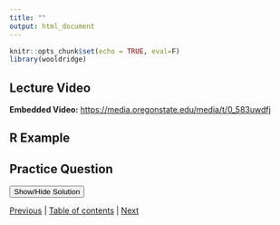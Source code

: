 ```yaml
---
title: ""
output: html_document
---
```


```r
knitr::opts_chunk$set(echo = TRUE, eval=F)
library(wooldridge)
```

## Lecture Video

**Embedded Video:**
[https://media.oregonstate.edu/media/t/0_583uwdfj](https://media.oregonstate.edu/media/t/0_583uwdfj)

## R Example

## Practice Question


<div id="spoiler" style="display:none">

</div>

<button title="Click to Show/Hide Content" type="button" onclick="if(document.getElementById('spoiler') .style.display=='none') {document.getElementById('spoiler') .style.display=''}else{document.getElementById('spoiler') .style.display='none'}">Show/Hide Solution</button>


[Previous](7_7.Rmd) | [Table of contents](7_0.html) | [Next](7_9.html)
